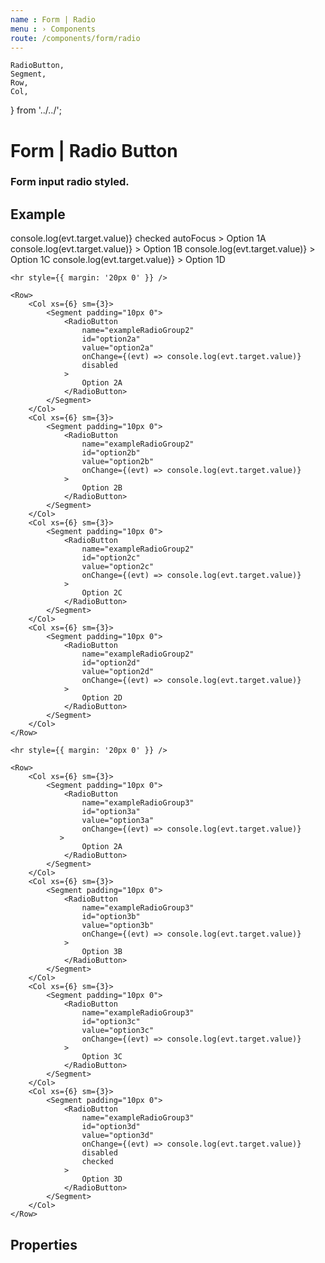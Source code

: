 ```yaml
---
name : Form | Radio
menu : › Components
route: /components/form/radio
---
```


    RadioButton,
    Segment,
    Row,
    Col,
} from '../../';


# Form | Radio Button
### Form input radio styled.


## Example

<Playground>
    <Row>
        <Col xs={6} sm={3}>
            <Segment padding="10px 0">
                <RadioButton
                    name="exampleRadioGroup1"
                    id="option1a"
                    value="option1a"
                    onChange={(evt) => console.log(evt.target.value)}
                    checked
                    autoFocus
                >
                    Option 1A
                </RadioButton>
            </Segment>
        </Col>
        <Col xs={6} sm={3}>
            <Segment padding="10px 0">
                <RadioButton
                    name="exampleRadioGroup1"
                    id="option1b"
                    value="option1b"
                    onChange={(evt) => console.log(evt.target.value)}
                >
                    Option 1B
                </RadioButton>
            </Segment>
        </Col>
        <Col xs={6} sm={3}>
            <Segment padding="10px 0">
                <RadioButton
                    name="exampleRadioGroup1"
                    id="option1c"
                    value="option1c"
                    onChange={(evt) => console.log(evt.target.value)}
                >
                    Option 1C
                </RadioButton>
            </Segment>
        </Col>
        <Col xs={6} sm={3}>
            <Segment padding="10px 0">
                <RadioButton
                    name="exampleRadioGroup1"
                    id="option1d"
                    value="option1d"
                    onChange={(evt) => console.log(evt.target.value)}
                >
                    Option 1D
                </RadioButton>
            </Segment>
        </Col>
    </Row>

    <hr style={{ margin: '20px 0' }} />

    <Row>
        <Col xs={6} sm={3}>
            <Segment padding="10px 0">
                <RadioButton
                    name="exampleRadioGroup2"
                    id="option2a"
                    value="option2a"
                    onChange={(evt) => console.log(evt.target.value)}
                    disabled
                >
                    Option 2A
                </RadioButton>
            </Segment>
        </Col>
        <Col xs={6} sm={3}>
            <Segment padding="10px 0">
                <RadioButton
                    name="exampleRadioGroup2"
                    id="option2b"
                    value="option2b"
                    onChange={(evt) => console.log(evt.target.value)}
                >
                    Option 2B
                </RadioButton>
            </Segment>
        </Col>
        <Col xs={6} sm={3}>
            <Segment padding="10px 0">
                <RadioButton
                    name="exampleRadioGroup2"
                    id="option2c"
                    value="option2c"
                    onChange={(evt) => console.log(evt.target.value)}
                >
                    Option 2C
                </RadioButton>
            </Segment>
        </Col>
        <Col xs={6} sm={3}>
            <Segment padding="10px 0">
                <RadioButton
                    name="exampleRadioGroup2"
                    id="option2d"
                    value="option2d"
                    onChange={(evt) => console.log(evt.target.value)}
                >
                    Option 2D
                </RadioButton>
            </Segment>
        </Col>
    </Row>

    <hr style={{ margin: '20px 0' }} />

    <Row>
        <Col xs={6} sm={3}>
            <Segment padding="10px 0">
                <RadioButton
                    name="exampleRadioGroup3"
                    id="option3a"
                    value="option3a"
                    onChange={(evt) => console.log(evt.target.value)}
               >
                    Option 2A
                </RadioButton>
            </Segment>
        </Col>
        <Col xs={6} sm={3}>
            <Segment padding="10px 0">
                <RadioButton
                    name="exampleRadioGroup3"
                    id="option3b"
                    value="option3b"
                    onChange={(evt) => console.log(evt.target.value)}
                >
                    Option 3B
                </RadioButton>
            </Segment>
        </Col>
        <Col xs={6} sm={3}>
            <Segment padding="10px 0">
                <RadioButton
                    name="exampleRadioGroup3"
                    id="option3c"
                    value="option3c"
                    onChange={(evt) => console.log(evt.target.value)}
                >
                    Option 3C
                </RadioButton>
            </Segment>
        </Col>
        <Col xs={6} sm={3}>
            <Segment padding="10px 0">
                <RadioButton
                    name="exampleRadioGroup3"
                    id="option3d"
                    value="option3d"
                    onChange={(evt) => console.log(evt.target.value)}
                    disabled
                    checked
                >
                    Option 3D
                </RadioButton>
            </Segment>
        </Col>
    </Row>
</Playground>


## Properties

<Props of={RadioButton} />
